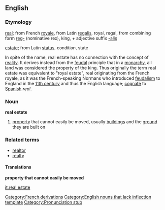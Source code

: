 {{wikipedia}}

==English==
===Etymology===
[[real]]; from French [[royale]], from Latin [[regalis]], royal, regal, from combining form [[reg-]] (nominative rex), king, + adjective suffix [[-alis]] 

[[estate]]; from Latin [[status]], condition, state 

In spite of the name, real estate has no connection with the concept of [[reality]]. It derives instead from the [[feudal]] principle that in a [[monarchy]], all land was considered the property of the king. Thus originally the term real estate was equivalent to "royal estate", real originating from the French royale, as it was the French-speaking Normans who introduced [[feudalism]] to England in the [[11th century]] and thus the English language; [[cognate]] to [[Spanish]] ''real''.

===Noun===
'''real estate'''

# [[property]] that cannot easily be moved, usually [[building]]s and the [[ground]] they are built on

===Related terms===
*[[realtor]]
*[[realty]]

====Translations====
'''property that cannot easily be moved'''
{{translationdropdown|
* Dutch: [[vastgoed]] ''n'', [[immobiliën]] ''m, pl''
* Finnish: [[kiinteistö]]
* Italian: [[proprietà]] ''f uncountable'', [[immobile]] ''m''
|
* Japanese: [[不動産]] (ふどうさん, ''fudōsan'')
* Swedish: [[fast egendom]] ''c''
}}

[[Category:French derivations]]
[[Category:English nouns that lack inflection template]]
[[Category:Pronunciation stub]]

[[it:real estate]]